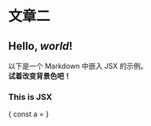 # 文章二


## Hello, *world*!

<Info text='组件文本' />

以下是一个 Markdown 中嵌入 JSX 的示例。 <br /> **试着改变背景色吧！**


<div style={{ padding: '20px', backgroundColor: 'tomato' }}>
  <h3>This is JSX</h5>
</div>

{
  const a =
}
